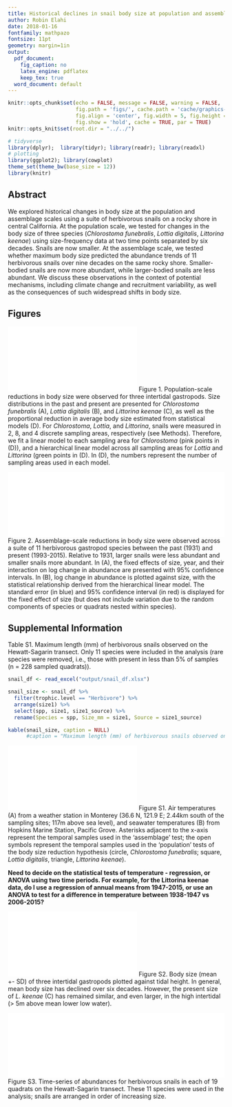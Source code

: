 ```yaml
---
title: Historical declines in snail body size at population and assemblage scales
author: Robin Elahi
date: 2018-01-16
fontfamily: mathpazo
fontsize: 11pt
geometry: margin=1in
output:
  pdf_document:
    fig_caption: no
    latex_engine: pdflatex
    keep_tex: true
  word_document: default
---
```


```r
knitr::opts_chunk$set(echo = FALSE, message = FALSE, warning = FALSE, 
                      fig.path = 'figs/', cache.path = 'cache/graphics-', 
                      fig.align = 'center', fig.width = 5, fig.height = 5, 
                      fig.show = 'hold', cache = TRUE, par = TRUE)
knitr::opts_knit$set(root.dir = "../../")
```

```r
# tidyverse
library(dplyr);  library(tidyr); library(readr); library(readxl)
# plotting
library(ggplot2); library(cowplot)
theme_set(theme_bw(base_size = 12))
library(knitr)
```

## Abstract

We explored historical changes in body size at the population and assemblage scales using a suite of herbivorous snails on a rocky shore in central California. At the population scale, we tested for changes in the body size of three species (*Chlorostoma funebralis*, *Lottia digitalis*, *Littorina keenae*) using size-frequency data at two time points separated by six decades. Snails are now smaller. At the assemblage scale, we tested whether maximum body size predicted the abundance trends of 11 herbivorous snails over nine decades on the same rocky shore.  Smaller-bodied snails are now more abundant, while larger-bodied snails are less abundant.  We discuss these observations in the context of potential mechanisms, including climate change and recruitment variability, as well as the consequences of such widespread shifts in body size. 

\newpage
## Figures
![](../../figs_ms/plot_size_frequncy_density_4panel.pdf)
Figure 1. Population-scale reductions in body size were observed for three intertidal gastropods. Size distributions in the past and present are presented for *Chlorostoma funebralis* (A), *Lottia digitalis* (B), and *Littorina keenae* (C), as well as the proportional reduction in average body size estimated from statistical models (D). For *Chlorostoma*, *Lottia*, and *Littorina*, snails were measured in 2, 8, and 4 discrete sampling areas, respectively (see Methods). Therefore, we fit a linear model to each sampling area for *Chlorostoma* (pink points in (D)), and a hierarchical linear model across all sampling areas for *Lottia* and *Littorina* (green points in (D). In (D), the numbers represent the number of sampling areas used in each model. 

\newpage  
![](../../figs_ms/lrr_herb_size_glmm_2panel.pdf){width=100%}
Figure 2. Assemblage-scale reductions in body size were observed across a suite of 11 herbivorous gastropod species between the past (1931) and present (1993-2015). Relative to 1931, larger snails were less abundant and smaller snails more abundant. In (A), the fixed effects of size, year, and their interaction on log change in abundance are presented with 95% confidence intervals. In (B), log change in abundance is plotted against size, with the statistical relationship derived from the hierarchical linear model. The standard error (in blue) and 95% confidence interval (in red) is displayed for the fixed effect of size (but does not include variation due to the random components of species or quadrats nested within species). 

\newpage 
## Supplemental Information
Table S1. Maximum length (mm) of herbivorous snails observed on the Hewatt-Sagarin transect. Only 11 species were included in the analysis (rare species were removed, i.e., those with present in less than 5% of samples (n = 228 sampled quadrats)).
```r

snail_df <- read_excel("output/snail_df.xlsx")

snail_size <- snail_df %>% 
  filter(trophic.level == "Herbivore") %>% 
  arrange(size1) %>% 
  select(spp, size1, size1_source) %>% 
  rename(Species = spp, Size_mm = size1, Source = size1_source)

kable(snail_size, caption = NULL)
      #caption = "Maximum length (mm) of herbivorous snails observed on the Hewatt-Sagarin transect. Only 11 species were included in the analysis (rare species were removed).")

```

\newpage 
![](../../figs_ms/plot_temp_timeseries.pdf)
Figure S1. Air temperatures (A) from a weather station in Monterey (36.6 N, 121.9 E; 2.44km south of the sampling sites; 117m above sea level), and seawater temperatures (B) from Hopkins Marine Station, Pacific Grove. Asterisks adjacent to the x-axis represent the temporal samples used in the 'assemblage' test; the open symbols represent the temporal samples used in the 'population' tests of the body size reduction hypothesis (circle, *Chlorostoma funebralis*; square, *Lottia digitalis*, triangle, *Littorina keenae*). 

**Need to decide on the statistical tests of temperature - regression, or ANOVA using two time periods. For example, for the Littorina keenae data, do I use a regression of annual means from 1947-2015, or use an ANOVA to test for a difference in temperature between 1938-1947 vs 2006-2015?**

\newpage
![](../../figs_ms/plot_size_era_tide_means.pdf)
Figure S2. Body size (mean +- SD) of three intertidal gastropods plotted against tidal height. In general, mean body size has declined over six decades. However, the present size of *L. keenae* (C) has remained similar, and even larger, in the high intertidal (> 5m above mean lower low water). 

\newpage
![](../../figs_ms/abund_year_raw_subset_herb.pdf){width=100%}
Figure S3. Time-series of abundances for herbivorous snails in each of 19 quadrats on the Hewatt-Sagarin transect. These 11 species were used in the analysis; snails are arranged in order of increasing size.
